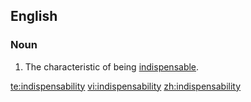 ==English==
===Noun===
{{en-noun|indispensabilities}}
# The characteristic of being [[indispensable]].

[[te:indispensability]]
[[vi:indispensability]]
[[zh:indispensability]]